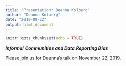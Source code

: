 ```yaml
---
title: "Presentation: Deanna Kolberg"
author: "Deanna Kolberg"
date: "2019-09-22"
output: html_document
---
```


```r
knitr::opts_chunk$set(echo = TRUE)
```

***Informal Communities and Data Reporting Bias***

Please join us for Deanna's talk on November 22, 2019.